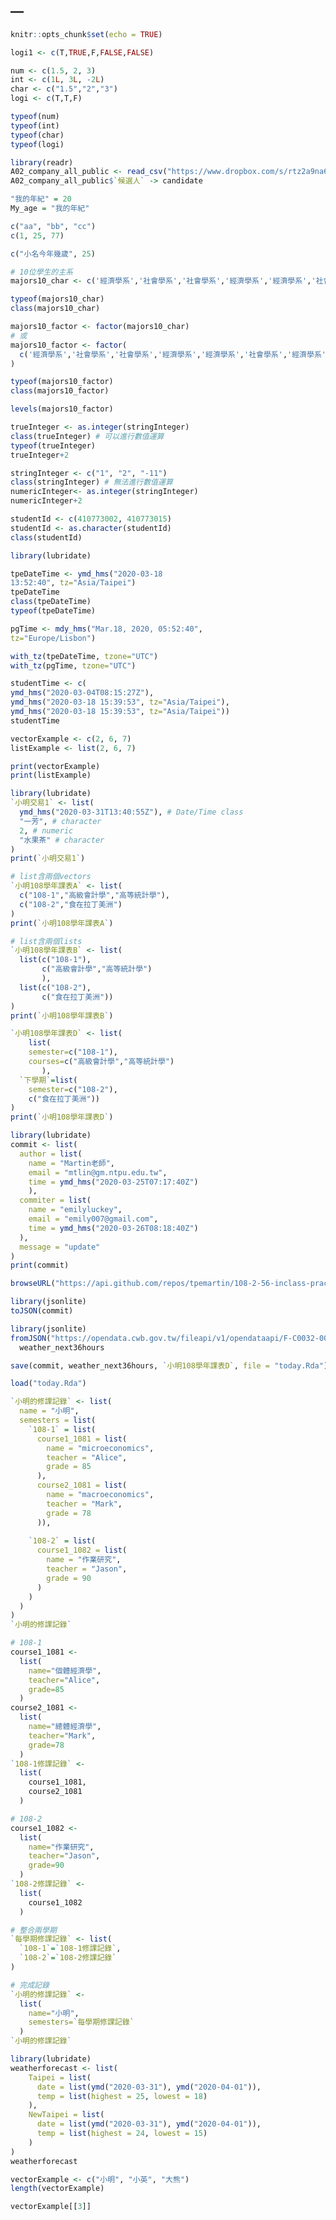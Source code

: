 ---
---

```r
knitr::opts_chunk$set(echo = TRUE)
```


```r
logi1 <- c(T,TRUE,F,FALSE,FALSE)
```

```r
num <- c(1.5, 2, 3)
int <- c(1L, 3L, -2L)
char <- c("1.5","2","3")
logi <- c(T,T,F)

typeof(num)
typeof(int)
typeof(char)
typeof(logi)
```

```r
library(readr)
A02_company_all_public <- read_csv("https://www.dropbox.com/s/rtz2a9na62n3a8l/A02_company_all_public.csv?dl=1")
A02_company_all_public$`候選人` -> candidate
```

```r
"我的年紀" = 20
My_age = "我的年紀"
```

```r
c("aa", "bb", "cc")
c(1, 25, 77)
```

```r
c("小名今年幾歲", 25)
```
```r
# 10位學生的主系
majors10_char <- c('經濟學系','社會學系','社會學系','經濟學系','經濟學系','社會學系','經濟學系','經濟學系','經濟學系','社會學系')

typeof(majors10_char)
class(majors10_char)
```

```r
majors10_factor <- factor(majors10_char)
# 或
majors10_factor <- factor(
  c('經濟學系','社會學系','社會學系','經濟學系','經濟學系','社會學系','經濟學系','經濟學系','經濟學系','社會學系')
)

typeof(majors10_factor)
class(majors10_factor)
```

```r
levels(majors10_factor)
```

```r
trueInteger <- as.integer(stringInteger)
class(trueInteger) # 可以進行數值運算
typeof(trueInteger)
trueInteger+2
```

```r
stringInteger <- c("1", "2", "-11")
class(stringInteger) # 無法進行數值運算
numericInteger<- as.integer(stringInteger)
numericInteger+2
```

```r
studentId <- c(410773002, 410773015)
studentId <- as.character(studentId)
class(studentId)
```

```r
library(lubridate)
```

```r
tpeDateTime <- ymd_hms("2020-03-18 
13:52:40", tz="Asia/Taipei")
tpeDateTime
class(tpeDateTime)
typeof(tpeDateTime)
```

```r
pgTime <- mdy_hms("Mar.18, 2020, 05:52:40",
tz="Europe/Lisbon")
```

```r
with_tz(tpeDateTime, tzone="UTC")
with_tz(pgTime, tzone="UTC")
```
```r
studentTime <- c(
ymd_hms("2020-03-04T08:15:27Z"), 
ymd_hms("2020-03-18 15:39:53", tz="Asia/Taipei"), 
ymd_hms("2020-03-18 15:39:53", tz="Asia/Taipei"))
studentTime
```
```r
vectorExample <- c(2, 6, 7)
listExample <- list(2, 6, 7)

print(vectorExample)
print(listExample)
```

```r
library(lubridate)
`小明交易1` <- list(
  ymd_hms("2020-03-31T13:40:55Z"), # Date/Time class
  "一芳", # character
  2, # numeric
  "水果茶" # character
)
print(`小明交易1`)
```

```r
# list含兩個vectors
`小明108學年課表A` <- list(
  c("108-1","高級會計學","高等統計學"),
  c("108-2","食在拉丁美洲")
)
print(`小明108學年課表A`)
```

```r
# list含兩個lists
`小明108學年課表B` <- list(
  list(c("108-1"),
       c("高級會計學","高等統計學")
       ),
  list(c("108-2"),
       c("食在拉丁美洲"))
)
print(`小明108學年課表B`)
```
```r
`小明108學年課表D` <- list(
    list(
    semester=c("108-1"),
    courses=c("高級會計學","高等統計學")
       ),
  `下學期`=list(
    semester=c("108-2"),
    c("食在拉丁美洲"))
)
print(`小明108學年課表D`)
```

```r
library(lubridate)
commit <- list(
  author = list(
    name = "Martin老師",
    email = "mtlin@gm.ntpu.edu.tw",
    time = ymd_hms("2020-03-25T07:17:40Z")
    ),
  commiter = list(
    name = "emilyluckey",
    email = "emily007@gmail.com",
    time = ymd_hms("2020-03-26T08:18:40Z")
  ),
  message = "update"
)
print(commit)
```

```r
browseURL("https://api.github.com/repos/tpemartin/108-2-56-inclass-practice/commits") 
```

```r
library(jsonlite)
toJSON(commit)
```

```r
library(jsonlite)
fromJSON("https://opendata.cwb.gov.tw/fileapi/v1/opendataapi/F-C0032-001?Authorization=rdec-key-123-45678-011121314&format=JSON") ->
  weather_next36hours
```

```r
save(commit, weather_next36hours, `小明108學年課表D`, file = "today.Rda")
```

```r
load("today.Rda")
```

```r
`小明的修課記錄` <- list(
  name = "小明",
  semesters = list(
    `108-1` = list(
      course1_1081 = list(
        name = "microeconomics",
        teacher = "Alice",
        grade = 85
      ),
      course2_1081 = list(
        name = "macroeconomics",
        teacher = "Mark",
        grade = 78
      )),
      
    `108-2` = list(
      course1_1082 = list(
        name = "作業研究",
        teacher = "Jason",
        grade = 90
      )
    )
  )
)
`小明的修課記錄`
```


```r
# 108-1 
course1_1081 <- 
  list(
    name="個體經濟學",
    teacher="Alice",
    grade=85
  )
course2_1081 <-
  list(
    name="總體經濟學",
    teacher="Mark",
    grade=78
  )
`108-1修課記錄` <- 
  list(
    course1_1081,
    course2_1081
  )

# 108-2
course1_1082 <- 
  list(
    name="作業研究",
    teacher="Jason",
    grade=90
  )
`108-2修課記錄` <- 
  list(
    course1_1082
  )

# 整合兩學期
`每學期修課記錄` <- list(
  `108-1`=`108-1修課記錄`,
  `108-2`=`108-2修課記錄`
)

# 完成記錄
`小明的修課記錄` <- 
  list(
    name="小明",
    semesters=`每學期修課記錄`
  )
`小明的修課記錄`
```

```r
library(lubridate)
weatherforecast <- list(
    Taipei = list(
      date = list(ymd("2020-03-31"), ymd("2020-04-01")),
      temp = list(highest = 25, lowest = 18)
    ),
    NewTaipei = list(
      date = list(ymd("2020-03-31"), ymd("2020-04-01")),
      temp = list(highest = 24, lowest = 15)
    )
)
weatherforecast
```
```r
vectorExample <- c("小明", "小英", "大熊")
length(vectorExample)
```

```r
vectorExample[[3]]
```








































